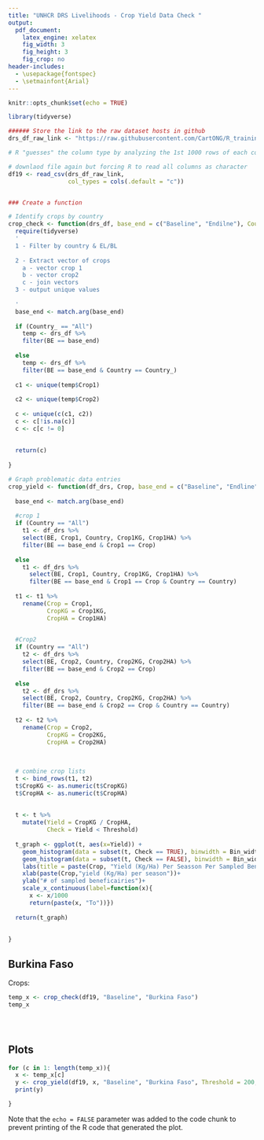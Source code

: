 ```yaml
---
title: "UNHCR DRS Livelihoods - Crop Yield Data Check "
output: 
  pdf_document: 
    latex_engine: xelatex
    fig_width: 3
    fig_height: 3
    fig_crop: no
header-includes:
  - \usepackage{fontspec}
  - \setmainfont{Arial}
---
```


```r
knitr::opts_chunk$set(echo = TRUE)
```

```r

library(tidyverse)

###### Store the link to the raw dataset hosts in github 
drs_df_raw_link <- "https://raw.githubusercontent.com/CartONG/R_training/main/df19.csv?token=ALMJAS6PHLQDK4FAFSCP763A2CBVI"

# R "guesses" the column type by analyzing the 1st 1000 rows of each columns. In larger files, like the one we are working with here, this could lead to errors.

# downlaod file again but forcing R to read all columns as character
df19 <- read_csv(drs_df_raw_link,
                 col_types = cols(.default = "c"))


### Create a function

# Identify crops by country
crop_check <- function(drs_df, base_end = c("Baseline", "Endilne"), Country_ = "All"){
  require(tidyverse)
  '
  1 - Filter by country & EL/BL
  
  2 - Extract vector of crops
    a - vector crop 1
    b - vector crop2
    c - join vectors
  3 - output unique values
  
  '
  base_end <- match.arg(base_end)
  
  if (Country_ == "All")
    temp <- drs_df %>% 
    filter(BE == base_end)
  
  else
    temp <- drs_df %>% 
    filter(BE == base_end & Country == Country_)
   
  c1 <- unique(temp$Crop1)
  
  c2 <- unique(temp$Crop2)
  
  c <- unique(c(c1, c2))
  c <- c[!is.na(c)]
  c <- c[c != 0]
    
  
  return(c)
    
}

# Graph problematic data entries
crop_yield <- function(df_drs, Crop, base_end = c("Baseline", "Endline"), Country = "All", Threshold = 100, Bin_width = 100){
  
  base_end <- match.arg(base_end)
  
  #crop 1
  if (Country == "All")
    t1 <- df_drs %>% 
    select(BE, Crop1, Country, Crop1KG, Crop1HA) %>% 
    filter(BE == base_end & Crop1 == Crop)
  
  else 
    t1 <- df_drs %>% 
      select(BE, Crop1, Country, Crop1KG, Crop1HA) %>% 
      filter(BE == base_end & Crop1 == Crop & Country == Country)
  
  t1 <- t1 %>% 
    rename(Crop = Crop1,
           CropKG = Crop1KG,
           CropHA = Crop1HA)
  

  #Crop2
  if (Country == "All")
    t2 <- df_drs %>% 
    select(BE, Crop2, Country, Crop2KG, Crop2HA) %>% 
    filter(BE == base_end & Crop2 == Crop)
  
  else 
    t2 <- df_drs %>% 
    select(BE, Crop2, Country, Crop2KG, Crop2HA) %>% 
    filter(BE == base_end & Crop2 == Crop & Country == Country)
  
  t2 <- t2 %>% 
    rename(Crop = Crop2,
           CropKG = Crop2KG,
           CropHA = Crop2HA)
  
  
  
  # combine crop lists
  t <- bind_rows(t1, t2)
  t$CropKG <- as.numeric(t$CropKG)
  t$CropHA <- as.numeric(t$CropHA)
  
  
  t <- t %>% 
    mutate(Yield = CropKG / CropHA,
           Check = Yield < Threshold)
  
  t_graph <- ggplot(t, aes(x=Yield)) +
    geom_histogram(data = subset(t, Check == TRUE), binwidth = Bin_width, fill = "red4")+
    geom_histogram(data = subset(t, Check == FALSE), binwidth = Bin_width, fill = "#0072BC")+
    labs(title = paste(Crop, "Yield (Kg/Ha) Per Seasson Per Sampled Beneficiary"))+
    xlab(paste(Crop,"yield (Kg/Ha) per season"))+
    ylab("# of sampled beneficairies")+
    scale_x_continuous(label=function(x){
      x <- x/1000
      return(paste(x, "To"))})
  
  return(t_graph)
    
  
}
```
## Burkina Faso
Crops:
```r

temp_x <- crop_check(df19, "Baseline", "Burkina Faso")
temp_x





```
## Plots
```r

for (c in 1: length(temp_x)){
  x <- temp_x[c]
  y <- crop_yield(df19, x, "Baseline", "Burkina Faso", Threshold = 200, Bin_width = 200)
  print(y)

}

```

Note that the `echo = FALSE` parameter was added to the code chunk to prevent printing of the R code that generated the plot.
